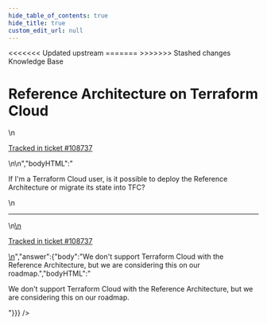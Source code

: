 ```yaml
---
hide_table_of_contents: true
hide_title: true
custom_edit_url: null
---
```



<head>
<<<<<<< Updated upstream
  <link rel="canonical" href="https://github.com/tnn-gruntwork-io/knowledge-base/discussions/454" />
=======
  <link rel="canonical" href="https://github.com/tnn-gruntwork-io/knowledge-base/discussions/454" />
>>>>>>> Stashed changes
</head>

<CenterLayout>
<span className="searchCategory">Knowledge Base</span>
<h1>Reference Architecture on Terraform Cloud</h1>
<GitHub discussion={{"id":"D_kwDOF8slf84APww9","number":454,"author":{"login":"iangrunt"},"title":"Reference Architecture on Terraform Cloud","body":"\nIf I'm a Terraform Cloud user, is it possible to deploy the Reference Architecture or migrate its state into TFC?\n\n---\n\n<ins datetime=\"2022-06-09T20:18:02Z\">\n  <p><a href=\"https://support.gruntwork.io/hc/requests/108737\">Tracked in ticket #108737</a></p>\n</ins>\n","bodyHTML":"<p dir=\"auto\">If I'm a Terraform Cloud user, is it possible to deploy the Reference Architecture or migrate its state into TFC?</p>\n<hr>\n<ins datetime=\"2022-06-09T20:18:02Z\">\n  <p dir=\"auto\"><a href=\"https://support.gruntwork.io/hc/requests/108737\" rel=\"nofollow\">Tracked in ticket #108737</a></p>\n</ins>","answer":{"body":"We don't support Terraform Cloud with the Reference Architecture, but we are considering this on our roadmap.","bodyHTML":"<p dir=\"auto\">We don't support Terraform Cloud with the Reference Architecture, but we are considering this on our roadmap.</p>"}}} />

</CenterLayout>
  

<!-- ##DOCS-SOURCER-START
{
  "sourcePlugin": "github-discussions",
  "hash": "7d85466e040beaacf95061a4217a70ba"
}
##DOCS-SOURCER-END -->
